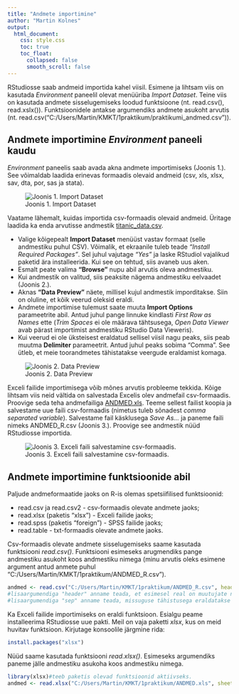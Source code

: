 ```yaml
---
title: "Andmete importimine"
author: "Martin Kolnes"
output:
  html_document:
    css: style.css
    toc: true
    toc_float:
      collapsed: false
      smooth_scroll: false
---
```


RStudiosse saab andmeid importida kahel viisil. Esimene ja lihtsam viis on kasutada *Environment* paneelil olevat menüüriba *Import Dataset*. Teine viis on kasutada andmete sisselugemiseks loodud funktsioone (nt. read.csv(), read.xslx()). Funktsioonidele antakse argumendiks andmete asukoht arvutis (nt.  read.csv("C:/Users/Martin/KMKT/1praktikum/praktikumi_andmed.csv")). 

## Andmete importimine *Environment* paneeli kaudu
*Environment* paneelis saab avada akna andmete importimiseks (Joonis 1.). See võimaldab laadida erinevas formaadis olevaid andmeid (csv, xls, xlsx, sav, dta, por, sas ja stata). 
  
![Joonis 1. Import Dataset](KMKT/andmeteimportimine/dataImportEnvironment.png)
  
Vaatame lähemalt, kuidas importida csv-formaadis olevaid andmeid. Üritage laadida ka enda arvutisse andmestik [titanic_data.csv](https://drive.google.com/open?id=1yxE15tlAtIMoVa1QHOVJbfxBZXrEDDJ5).

- Valige kõigepealt **Import Dataset** menüüst vastav formaat (selle andmestiku puhul CSV). Võimalik, et ekraanile tuleb teade *"Install Required Packages"*. Sel juhul vajutage *"Yes"* ja laske RStudiol vajalikud paketid ära installeerida. Kui see on tehtud, siis avaneb uus aken.     
- Esmalt peate valima **"Browse"** nupu abil arvutis oleva andmestiku.  
- Kui andmestik on valitud, siis peaksite nägema andmestiku eelvaadet (Joonis 2.).    
- Aknas **"Data Preview"** näete, millisel kujul andmestik imporditakse. Siin on oluline, et kõik veerud oleksid eraldi.  
- Andmete importimise tulemust saate muuta **Import Options** parameetrite abil. Antud juhul pange linnuke kindlasti *First Row as Names* ette (*Trim Spaces* ei ole määrava tähtsusega, *Open Data Viewer* avab pärast importimist andmestiku RStudio Data Vieweris).   
- Kui veerud ei ole üksteisest eraldatud sellisel viisil nagu peaks, siis peab muutma **Delimiter** parameetrit. Antud juhul peaks sobima "Comma". See ütleb, et meie toorandmetes tähistatakse veergude eraldamist komaga. 

  
![Joonis 2. Data Preview](KMKT/andmeteimportimine/viewCsv.png)

  
Exceli failide importimisega võib mõnes arvutis probleeme tekkida. Kõige lihtsam viis neid vältida on salvestada Excelis olev andmefail csv-formaadis.   
Proovige seda teha andmefailiga [ANDMED.xls](https://drive.google.com/open?id=1mjE0rCsudjEmKnkCGjKXdfxKqUmyHUsY). Teeme sellest failist koopia ja salvestame uue faili csv-formaadis (nimetus tuleb sõnadest *comma separated variable*). Salvestame fail käsklusega *Save As...* ja paneme faili nimeks ANDMED_R.csv (Joonis 3.). Proovige see andmestik nüüd RStudiosse importida.   

  
![Joonis 3. Exceli faili salvestamine csv-formaadis.](KMKT/andmeteimportimine/excelSal.png)




## Andmete importimine funktsioonide abil
Paljude andmeformaatide jaoks on R-is olemas spetsiifilised funktsioonid:  
    
* read.csv ja read.csv2 - csv-formaadis olevate andmete jaoks;   
* read.xlsx (paketis "xlsx") - Exceli failide jaoks;    
* read.spss (paketis "foreign") - SPSS failide jaoks;   
* read.table - txt-formaadis olevate andmete jaoks.   
  
Csv-formaadis olevate andmete sisselugemiseks saame kasutada funktsiooni *read.csv()*.  Funktsiooni esimeseks arugmendiks pange andmestiku asukoht koos andmestiku nimega (minu arvutis oleks esimene argument antud anmete puhul "C:/Users/Martin/KMKT/1praktikum/ANDMED_R.csv").  

```r
andmed <- read.csv("C:/Users/Martin/KMKT/1praktikum/ANDMED_R.csv", header=TRUE, sep =";") 
#lisaargumendiga "header" anname teada, et esimesel real on muutujate nimed
#lisaargumendiga "sep" anname teada, missuguse tähistusega eraldatakse veerge (peamised võimalused: sep = "," - eraldajaks koma, sep = " " - erldajaks tühik, sep = ";" - eraldajaks semikoolon, sep = "\t" - eraldajaks TABiga(tabulaatoriga))
```


Ka Exceli failide importimiseks on eraldi funktsioon. Esialgu peame installeerima RStudiosse uue pakti. Meil on vaja paketti *xlsx*, kus on meid huvitav funktsioon. Kirjutage konsoolile järgmine rida:  
```r
install.packages("xlsx")
```
Nüüd saame kasutada funktsiooni *read.xlsx()*. Esimeseks argumendiks paneme jälle andmestiku asukoha koos andmestiku nimega. 
```r
library(xlsx)#teeb paketis olevad funktsioonid aktiivseks. 
andmed <- read.xlsx("C:/Users/Martin/KMKT/1praktikum/ANDMED.xls", sheetIndex = 1) 
```

